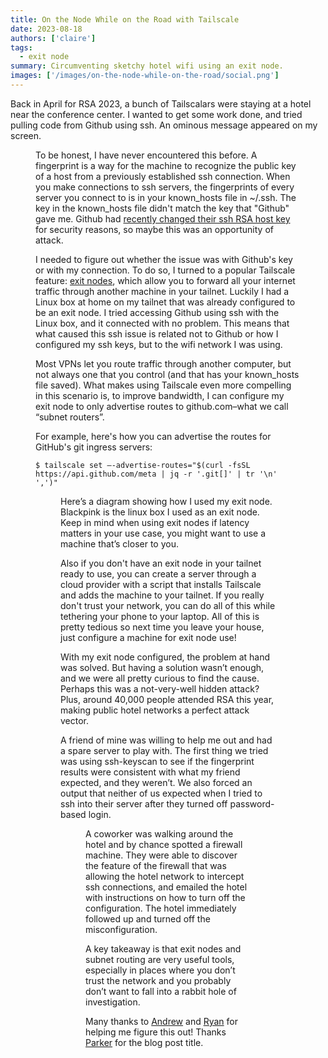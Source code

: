 ```yaml
---
title: On the Node While on the Road with Tailscale
date: 2023-08-18
authors: ['claire']
tags:
  - exit node
summary: Circumventing sketchy hotel wifi using an exit node.
images: ['/images/on-the-node-while-on-the-road/social.png']
---
```


Back in April for RSA 2023, a bunch of Tailscalars were staying at a hotel near the conference center. I wanted to get some work done, and tried pulling code from Github using ssh. An ominous message appeared on my screen.

<Figure
  src="/images/on-the-node-while-on-the-road/someone-is-doing-something-nasty.png"
  width={872}
  height={443}
  alt={`Someone is doing something nasty!`}
/>

To be honest, I have never encountered this before. A fingerprint is a way for the machine to recognize the public key of a host from a previously established ssh connection. When you make connections to ssh servers, the fingerprints of every server you connect to is in your known_hosts file in ~/.ssh. The key in the known_hosts file didn't match the key that "Github" gave me. Github had [recently changed their ssh RSA host key](https://github.blog/2023-03-23-we-updated-our-rsa-ssh-host-key/) for security reasons, so maybe this was an opportunity of attack.

I needed to figure out whether the issue was with Github's key or with my connection. To do so, I turned to a popular Tailscale feature: [exit nodes](https://tailscale.com/kb/1103/exit-nodes/), which allow you to forward all your internet traffic through another machine in your tailnet. Luckily I had a Linux box at home on my tailnet that was already configured to be an exit node. I tried accessing Github using ssh with the Linux box, and it connected with no problem. This means that what caused this ssh issue is related not to Github or how I configured my ssh keys, but to the wifi network I was using.

Most VPNs let you route traffic through another computer, but not always one that you control (and that has your known_hosts file saved). What makes using Tailscale even more compelling in this scenario is, to improve bandwidth, I can configure my exit node to only advertise routes to github.com–what we call “subnet routers”.

For example, here's how you can advertise the routes for GitHub's git ingress servers:

```
$ tailscale set –-advertise-routes="$(curl -fsSL https://api.github.com/meta | jq -r '.git[]' | tr '\n' ',')"
```

<Figure
  src="/images/on-the-node-while-on-the-road/exit-node-diagram.png"
  width={880}
  height={375}
  alt={`Blackpink in your area.`}
/>

Here’s a diagram showing how I used my exit node. Blackpink is the linux box I used as an exit node. Keep in mind when using exit nodes if latency matters in your use case, you might want to use a machine that’s closer to you.

Also if you don't have an exit node in your tailnet ready to use, you can create a server through a cloud provider with a script that installs Tailscale and adds the machine to your tailnet. If you really don't trust your network, you can do all of this while tethering your phone to your laptop. All of this is pretty tedious so next time you leave your house, just configure a machine for exit node use!

With my exit node configured, the problem at hand was solved. But having a solution wasn’t enough, and we were all pretty curious to find the cause. Perhaps this was a not-very-well hidden attack? Plus, around 40,000 people attended RSA this year, making public hotel networks a perfect attack vector.

A friend of mine was willing to help me out and had a spare server to play with. The first thing we tried was using ssh-keyscan to see if the fingerprint results were consistent with what my friend expected, and they weren’t. We also forced an output that neither of us expected when I tried to ssh into their server after they turned off password-based login.

<Figure
  src="/images/on-the-node-while-on-the-road/forced-output.png"
  width={880}
  height={375}
  alt={`Please contact who?`}
/>

A coworker was walking around the hotel and by chance spotted a firewall machine. They were able to discover the feature of the firewall that was allowing the hotel network to intercept ssh connections, and emailed the hotel with instructions on how to turn off the configuration. The hotel immediately followed up and turned off the misconfiguration.

A key takeaway is that exit nodes and subnet routing are very useful tools, especially in places where you don’t trust the network and you probably don’t want to fall into a rabbit hole of investigation.

Many thanks to [Andrew](https://github.com/andrew-d) and [Ryan](https://github.com/lunixbochs) for helping me figure this out! Thanks [Parker](https://github.com/thisisparker) for the blog post title.
